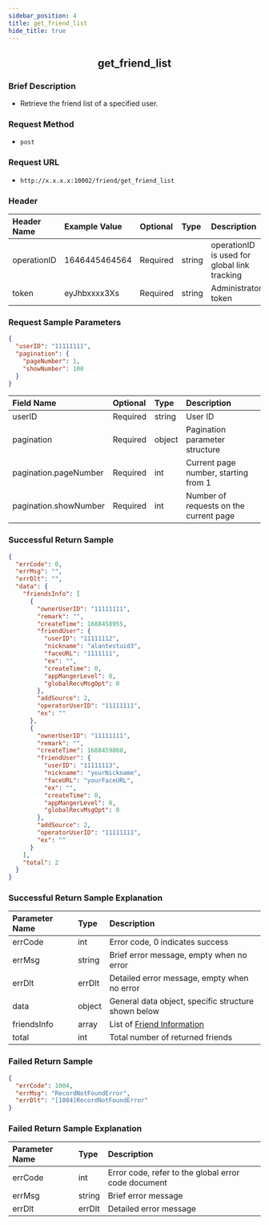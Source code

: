 ```yaml
---
sidebar_position: 4
title: get_friend_list
hide_title: true
---
```


<center>

## get_friend_list

</center>

### Brief Description
- Retrieve the friend list of a specified user.

### Request Method
- `post`

### Request URL
- `http://x.x.x.x:10002/friend/get_friend_list` 

### Header
| Header Name  | Example Value | Optional | Type   | Description                                                |
|:------------ |:------------- |:-------- |:------ |:---------------------------------------------------------- |
| operationID  | 1646445464564 | Required | string | operationID is used for global link tracking               |
| token        | eyJhbxxxx3Xs  | Required | string | Administrator token                                        |

### Request Sample Parameters

```json
{
  "userID": "11111111",
  "pagination": {
    "pageNumber": 1,
    "showNumber": 100
  }
}
```
| Field Name            | Optional | Type   | Description                                     |
|:--------------------- |:-------- |:------ |:------------------------------------------------ |
| userID                | Required | string | User ID                                          |
| pagination            | Required | object | Pagination parameter structure                  |
| pagination.pageNumber | Required | int    | Current page number, starting from 1            |
| pagination.showNumber | Required | int    | Number of requests on the current page           |

### Successful Return Sample

```json
{
  "errCode": 0,
  "errMsg": "",
  "errDlt": "",
  "data": {
    "friendsInfo": [
      {
        "ownerUserID": "11111111",
        "remark": "",
        "createTime": 1688458955,
        "friendUser": {
          "userID": "11111112",
          "nickname": "alantestuid3",
          "faceURL": "1111111",
          "ex": "",
          "createTime": 0,
          "appMangerLevel": 0,
          "globalRecvMsgOpt": 0
        },
        "addSource": 2,
        "operatorUserID": "11111111",
        "ex": ""
      },
      {
        "ownerUserID": "11111111",
        "remark": "",
        "createTime": 1688459860,
        "friendUser": {
          "userID": "11111113",
          "nickname": "yourNickname",
          "faceURL": "yourFaceURL",
          "ex": "",
          "createTime": 0,
          "appMangerLevel": 0,
          "globalRecvMsgOpt": 0
        },
        "addSource": 2,
        "operatorUserID": "11111111",
        "ex": ""
      }
    ],
    "total": 2
  }
}
```
### Successful Return Sample Explanation

| Parameter Name | Type   | Description                                                                  |
|:-------------- |:------ |:---------------------------------------------------------------------------- |
| errCode        | int    | Error code, 0 indicates success                                              |
| errMsg         | string | Brief error message, empty when no error                                     |
| errDlt         | errDlt | Detailed error message, empty when no error                                  |
| data           | object | General data object, specific structure shown below                          |
| friendsInfo    | array  | List of [Friend Information](/en/restapi/commonFields#friendinfo)       |
| total          | int    | Total number of returned friends                                             |

### Failed Return Sample

```json
{
  "errCode": 1004,
  "errMsg": "RecordNotFoundError",
  "errDlt": "[1004]RecordNotFoundError"
}
```
### Failed Return Sample Explanation

| Parameter Name | Type   | Description                                        |
|:-------------- |:------ |:-------------------------------------------------- |
| errCode        | int    | Error code, refer to the global error code document |
| errMsg         | string | Brief error message                                |
| errDlt         | errDlt | Detailed error message                             |